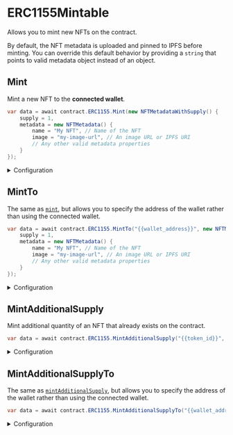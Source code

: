 # ERC1155Mintable

Allows you to mint new NFTs on the contract.

By default, the NFT metadata is uploaded and pinned to IPFS before minting.
You can override this default behavior by providing a `string` that points to valid metadata object instead of an object.

## Mint

Mint a new NFT to the **connected wallet**.

```csharp
var data = await contract.ERC1155.Mint(new NFTMetadataWithSupply() {
    supply = 1,
    metadata = new NFTMetadata() {
        name = "My NFT", // Name of the NFT
        image = "my-image-url", // An image URL or IPFS URI
        // Any other valid metadata properties
    }
});
```

<details>
  <summary>Configuration</summary>
  <div>

#### metadataWithSupply

Provide a `string` that points to, or an `NFTMetadataWithSupply` struct containing
`metadata` that conforms to the [metadata standards](https://docs.opensea.io/docs/metadata-standards#metadata-structure),
along with the `supply` of the NFT to mint.

If you provide a struct, the metadata is uploaded and pinned to IPFS before
the NFT(s) are minted.

The `image` property can be an IPFS URI, or a URL to an image.

</div>
</details>

## MintTo

The same as [`mint`](#mint), but allows you to specify the address of the wallet rather than using the connected wallet.

```csharp
var data = await contract.ERC1155.MintTo("{{wallet_address}}", new NFTMetadataWithSupply() {
    supply = 1,
    metadata = new NFTMetadata() {
        name = "My NFT", // Name of the NFT
        image = "my-image-url", // An image URL or IPFS URI
        // Any other valid metadata properties
    }
});
```

<details>
  <summary>Configuration</summary>
  <div>

#### to

The address of the wallet you want to mint the NFT to.

Must be a `string`.

#### metadataWithSupply

Same as [`metadataWithSupply`](#metadatawithsupply) in the [`mint`](#mint) method.

</div>
</details>

## MintAdditionalSupply

Mint additional quantity of an NFT that already exists on the contract.

```csharp
var data = await contract.ERC1155.MintAdditionalSupply("{{token_id}}", 1);
```

<details>
  <summary>Configuration</summary>
  <div>

#### tokenId

The ID of the NFT you want to mint additional supply for.

Must be a `string`.

#### additionalSupply

How much additional supply you want to mint.

Must be an `int`.

</div>
</details>

## MintAdditionalSupplyTo

The same as [`mintAdditionalSupply`](#mintadditionalsupply), but allows you to specify the address of the wallet rather than using the connected wallet.

```csharp
var data = await contract.ERC1155.MintAdditionalSupplyTo("{{wallet_address", "{{token_id}}", 1);
```

<details>
  <summary>Configuration</summary>
  <div>

#### to

The address of the wallet you want to mint the NFT to.

Must be a `string`.

#### tokenId

The ID of the NFT you want to mint additional supply for.

Must be a `string`.

#### additionalSupply

How much additional supply you want to mint.

Must be an `int`.

</div>
</details>
